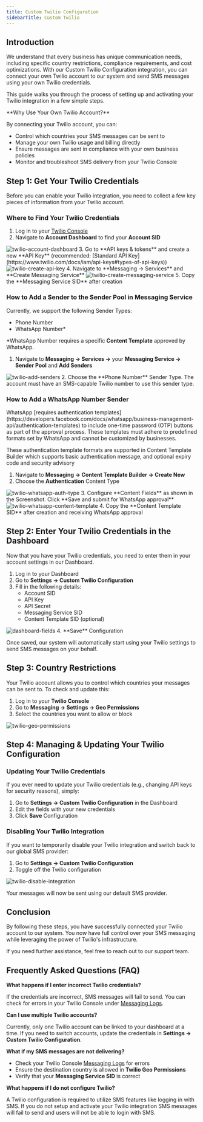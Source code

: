 ```yaml
---
title: Custom Twilio Configuration
sidebarTitle: Custom Twilio
---
```


## Introduction

We understand that every business has unique communication needs, including specific country restrictions, compliance requirements, and cost optimizations. With our Custom Twilio Configuration integration, you can connect your own Twilio account to our system and send SMS messages using your own Twilio credentials.

This guide walks you through the process of setting up and activating your Twilio integration in a few simple steps.

<Note>
**Why Use Your Own Twilio Account?**

By connecting your Twilio account, you can:

* Control which countries your SMS messages can be sent to
* Manage your own Twilio usage and billing directly
* Ensure messages are sent in compliance with your own business policies
* Monitor and troubleshoot SMS delivery from your Twilio Console
</Note>

## Step 1: Get Your Twilio Credentials

Before you can enable your Twilio integration, you need to collect a few key pieces of information from your Twilio account.

### Where to Find Your Twilio Credentials

1. Log in to your [Twilio Console](https://www.twilio.com/console)
2. Navigate to **Account Dashboard** to find your **Account SID**
<Frame>
  <img src="/images/twilio_account_dashboard.webp" alt="twilio-account-dashboard"/>
</Frame>
3. Go to **API keys & tokens** and create a new **API Key** (recommended: [Standard API Key](https://www.twilio.com/docs/iam/api-keys#types-of-api-keys))
<Frame>
  <img src="/images/twilio_create_api_key.webp" alt="twilio-create-api-key"/>
</Frame>
4. Navigate to **Messaging → Services** and **Create Messaging Service**
<Frame>
  <img src="/images/twilio_create_messaging_service.webp" alt="twilio-create-messaging-service"/>
</Frame>
5. Copy the **Messaging Service SID** after creation

### How to Add a Sender to the Sender Pool in Messaging Service

<Note>
Currently, we support the following Sender Types:

* Phone Number
* WhatsApp Number*

*WhatsApp Number requires a specific **Content Template** approved by WhatsApp.
</Note>

1. Navigate to **Messaging → Services →** your **Messaging Service → Sender Pool** and **Add Senders**
<Frame>
  <img src="/images/twilio_add_senders.webp" alt="twilio-add-senders"/>
</Frame>
2. Choose the **Phone Number** Sender Type. The account must have an SMS-capable Twilio number to use this sender type.

### How to Add a WhatsApp Number Sender

<Note>
WhatsApp [requires authentication templates](https://developers.facebook.com/docs/whatsapp/business-management-api/authentication-templates) to include one-time password (OTP) buttons as part of the approval process. These templates must adhere to predefined formats set by WhatsApp and cannot be customized by businesses.

These authentication template formats are supported in Content Template Builder which supports basic authentication message, and optional expiry code and security advisory
</Note>

1. Navigate to **Messaging → Content Template Builder → Create New**
2. Choose the **Authentication** Content Type
<Frame>
  <img src="/images/twilio_whatsapp_auth_type.webp" alt="twilio-whatsapp-auth-type"/>
</Frame>
3. Configure **Content Fields** as shown in the Screenshot. Click **Save and submit for WhatsApp approval**
<Frame>
  <img src="/images/twilio_whatsapp_content_template.webp" alt="twilio-whatsapp-content-template"/>
</Frame>
4. Copy the **Content Template SID** after creation and receiving WhatsApp approval

## Step 2: Enter Your Twilio Credentials in the Dashboard

Now that you have your Twilio credentials, you need to enter them in your account settings in our Dashboard.

1. Log in to your Dashboard
2. Go to **Settings → Custom Twilio Configuration**
3. Fill in the following details:
   * Account SID
   * API Key
   * API Secret
   * Messaging Service SID
   * Content Template SID (optional)
<Frame>
  <img src="/images/twilio_dashboard_fields.webp" alt="dashboard-fields"/>
</Frame>
4. **Save** Configuration

Once saved, our system will automatically start using your Twilio settings to send SMS messages on your behalf.

## Step 3: Country Restrictions

Your Twilio account allows you to control which countries your messages can be sent to. To check and update this:

1. Log in to your **Twilio Console**
2. Go to **Messaging → Settings → Geo Permissions**
3. Select the countries you want to allow or block
<Frame>
  <img src="/images/twilio_geo_permissions.webp" alt="twilio-geo-permissions"/>
</Frame>

## Step 4: Managing & Updating Your Twilio Configuration

### Updating Your Twilio Credentials

If you ever need to update your Twilio credentials (e.g., changing API keys for security reasons), simply:

1. Go to **Settings → Custom Twilio Configuration** in the Dashboard
2. Edit the fields with your new credentials
3. Click **Save** Configuration

### Disabling Your Twilio Integration

If you want to temporarily disable your Twilio integration and switch back to our global SMS provider:

1. Go to **Settings → Custom Twilio Configuration**
2. Toggle off the Twilio configuration
<Frame>
  <img src="/images/twilio_toggle.webp" alt="twilio-disable-integration"/>
</Frame>

Your messages will now be sent using our default SMS provider.

## Conclusion

By following these steps, you have successfully connected your Twilio account to our system. You now have full control over your SMS messaging while leveraging the power of Twilio's infrastructure.

If you need further assistance, feel free to reach out to our support team.

## Frequently Asked Questions (FAQ)

**What happens if I enter incorrect Twilio credentials?**

If the credentials are incorrect, SMS messages will fail to send. You can check for errors in your Twilio Console under [Messaging Logs](https://www.twilio.com/docs/messaging/features/messaging-logs).

**Can I use multiple Twilio accounts?**

Currently, only one Twilio account can be linked to your dashboard at a time. If you need to switch accounts, update the credentials in **Settings → Custom Twilio Configuration**.

**What if my SMS messages are not delivering?**

* Check your Twilio Console [Messaging Logs](https://www.twilio.com/docs/messaging/features/messaging-logs) for errors
* Ensure the destination country is allowed in **Twilio Geo Permissions**
* Verify that your **Messaging Service SID** is correct

**What happens if I do not configure Twilio?**

A Twilio configuration is required to utilize SMS features like logging in with SMS. If you do not setup and activate your Twilio integration SMS messages will fail to send and users will not be able to login with SMS.